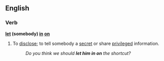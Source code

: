 ==English==

===Verb===
'''[[let]] (somebody) [[in]] [[on]]'''
# {{idiomatic}} To [[disclose]]; to tell somebody a [[secret]] or share [[privileged]] information.
#: ''Do you think we should '''let him in on''' the shortcut?''